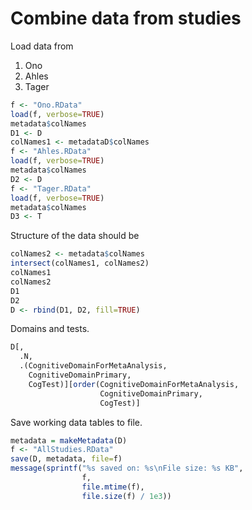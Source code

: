 # Combine data from studies

Load data from

1. Ono
1. Ahles
1. Tager

```r
f <- "Ono.RData"
load(f, verbose=TRUE)
metadata$colNames
D1 <- D
colNames1 <- metadataD$colNames
f <- "Ahles.RData"
load(f, verbose=TRUE)
metadata$colNames
D2 <- D
f <- "Tager.RData"
load(f, verbose=TRUE)
metadata$colNames
D3 <- T
```

Structure of the data should be




```r
colNames2 <- metadata$colNames
intersect(colNames1, colNames2)
colNames1
colNames2
D1
D2
D <- rbind(D1, D2, fill=TRUE)
```

Domains and tests.

```r
D[,
  .N,
  .(CognitiveDomainForMetaAnalysis,
    CognitiveDomainPrimary,
    CogTest)][order(CognitiveDomainForMetaAnalysis,
                    CognitiveDomainPrimary,
                    CogTest)]
```

Save working data tables to file.

```r
metadata = makeMetadata(D)
f <- "AllStudies.RData"
save(D, metadata, file=f)
message(sprintf("%s saved on: %s\nFile size: %s KB", 
                f,
                file.mtime(f),
                file.size(f) / 1e3))
```
